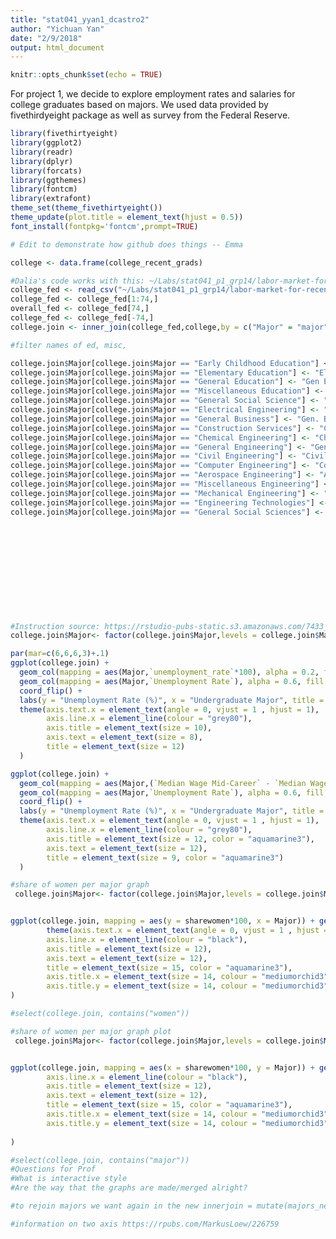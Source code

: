 ```yaml
---
title: "stat041_yyan1_dcastro2"
author: "Yichuan Yan"
date: "2/9/2018"
output: html_document
---
```


```r
knitr::opts_chunk$set(echo = TRUE)
```

For project 1, we decide to explore employment rates and salaries for college graduates based on majors. We used data provided by fivethirdyeight package as well as survey from the Federal Reserve.

```r
library(fivethirtyeight)
library(ggplot2)
library(readr)
library(dplyr)
library(forcats)
library(ggthemes)
library(fontcm)
library(extrafont)
theme_set(theme_fivethirtyeight())
theme_update(plot.title = element_text(hjust = 0.5))
font_install(fontpkg='fontcm',prompt=TRUE)

# Edit to demonstrate how github does things -- Emma
```


```r
college <- data.frame(college_recent_grads)

#Dalia's code works with this: ~/Labs/stat041_p1_grp14/labor-market-for-recent-college-grads.csv
college_fed <- read_csv("~/Labs/stat041_p1_grp14/labor-market-for-recent-college-grads.csv")
college_fed <- college_fed[1:74,]
overall_fed <- college_fed[74,]
college_fed <- college_fed[-74,]
college.join <- inner_join(college_fed,college,by = c("Major" = "major"))

#filter names of ed, misc, 

college.join$Major[college.join$Major == "Early Childhood Education"] <- "Early Childhood Ed."
college.join$Major[college.join$Major == "Elementary Education"] <- "Elementary Ed."
college.join$Major[college.join$Major == "General Education"] <- "Gen Ed."
college.join$Major[college.join$Major == "Miscellaneous Education"] <- "Misc. Ed."
college.join$Major[college.join$Major == "General Social Science"] <- "Gen. Social Science"
college.join$Major[college.join$Major == "Electrical Engineering"] <- "Electrical Engin."
college.join$Major[college.join$Major == "General Business"] <- "Gen. Business"
college.join$Major[college.join$Major == "Construction Services"] <- "Construction Serv."
college.join$Major[college.join$Major == "Chemical Engineering"] <- "Chemical Engin."
college.join$Major[college.join$Major == "General Engineering"] <- "Gen. Engin."
college.join$Major[college.join$Major == "Civil Engineering"] <- "Civil Engin."
college.join$Major[college.join$Major == "Computer Engineering"] <- "Computer Engin."
college.join$Major[college.join$Major == "Aerospace Engineering"] <- "Aerospace Engin."
college.join$Major[college.join$Major == "Miscellaneous Engineering"] <- "Misc. Engin."
college.join$Major[college.join$Major == "Mechanical Engineering"] <- "Mechanical Engin."
college.join$Major[college.join$Major == "Engineering Technologies"] <- "Engin. Tech."
college.join$Major[college.join$Major == "General Social Sciences"] <- "Gen. Social Sciences"













```

```r
#Instruction source: https://rstudio-pubs-static.s3.amazonaws.com/7433_4537ea5073dc4162950abb715f513469.html
college.join$Major<- factor(college.join$Major,levels = college.join$Major[order(college.join$`Unemployment Rate`)])

par(mar=c(6,6,6,3)+.1)
ggplot(college.join) + 
  geom_col(mapping = aes(Major,`unemployment_rate`*100), alpha = 0.2, fill = "orange", color = FALSE, width = 0.8) +
  geom_col(mapping = aes(Major,`Unemployment Rate`), alpha = 0.6, fill = "midnightblue", color = FALSE, width = 0.8) + 
  coord_flip() + 
  labs(y = "Unemployment Rate (%)", x = "Undergraduate Major", title = "Unemployment Rate by College Major") +
  theme(axis.text.x = element_text(angle = 0, vjust = 1 , hjust = 1), 
        axis.line.x = element_line(colour = "grey80"), 
        axis.title = element_text(size = 10), 
        axis.text = element_text(size = 8), 
        title = element_text(size = 12)
  )

ggplot(college.join) + 
  geom_col(mapping = aes(Major,(`Median Wage Mid-Career` - `Median Wage Early Career`)/`Median Wage Early Career`*100), alpha = 0.2, fill = "green", color = FALSE, width = 0.8) +
  geom_col(mapping = aes(Major,`Unemployment Rate`), alpha = 0.6, fill = "midnightblue", color = FALSE, width = 0.8) + 
  coord_flip() + 
  labs(y = "Unemployment Rate (%)", x = "Undergraduate Major", title = "Unemployment vs. Wage Growth") +
  theme(axis.text.x = element_text(angle = 0, vjust = 1 , hjust = 1), 
        axis.line.x = element_line(colour = "grey80"), 
        axis.title = element_text(size = 12, color = "aquamarine3"), 
        axis.text = element_text(size = 12), 
        title = element_text(size = 9, color = "aquamarine3")
  )

#share of women per major graph
 college.join$Major<- factor(college.join$Major,levels = college.join$Major[order(college.join$sharewomen)])


ggplot(college.join, mapping = aes(y = sharewomen*100, x = Major)) + geom_col(color = "lightslateblue") + labs(y = "Major", x = "Share of Women (%)", title = "Share of Women in Each Major") + coord_flip() +
        theme(axis.text.x = element_text(angle = 0, vjust = 1 , hjust = 1), 
        axis.line.x = element_line(colour = "black"), 
        axis.title = element_text(size = 12), 
        axis.text = element_text(size = 12), 
        title = element_text(size = 15, color = "aquamarine3"),
        axis.title.x = element_text(size = 14, colour = "mediumorchid3"),
        axis.title.y = element_text(size = 14, colour = "mediumorchid3")
)

#select(college.join, contains("women"))

#share of women per major graph plot
 college.join$Major<- factor(college.join$Major,levels = college.join$Major[order(college.join$sharewomen)])


ggplot(college.join, mapping = aes(x = sharewomen*100, y = Major)) + geom_point(color = "royalblue3") + labs(y = "Major", x = "Share of Women (%)", title = "Share of Women in Each Major") + theme(axis.text.x = element_text(angle = 0, vjust = 1 , hjust = 1), 
        axis.line.x = element_line(colour = "black"), 
        axis.title = element_text(size = 12), 
        axis.text = element_text(size = 12), 
        title = element_text(size = 15, color = "aquamarine3"),
        axis.title.x = element_text(size = 14, colour = "mediumorchid3"),
        axis.title.y = element_text(size = 14, colour = "mediumorchid3")
        
)

#select(college.join, contains("major"))
#Questions for Prof
#What is interactive style
#Are the way that the graphs are made/merged alright?

#to rejoin majors we want again in the new innerjoin = mutate(majors_new, recode('econ' = "economics"))

#information on two axis https://rpubs.com/MarkusLoew/226759
```
